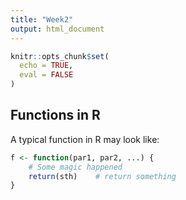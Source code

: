 ```yaml
---
title: "Week2"
output: html_document
---
```


```r
knitr::opts_chunk$set(
  echo = TRUE,
  eval = FALSE
)
```

## Functions in R

A typical function in R may look like:

```r
f <- function(par1, par2, ...) {
    # Some magic happened
    return(sth)    # return something
}
```

